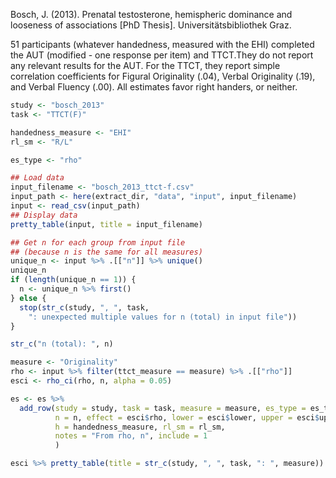 <!-- Dependencies: tidyverse, psych, common/pretty_table.R -->

Bosch, J. (2013). Prenatal testosterone, hemispheric dominance and looseness of associations [PhD Thesis]. Universitätsbibliothek Graz.

51 participants (whatever handedness, measured with the EHI) completed the AUT (modified - one response per item) and TTCT.They do not report any relevant results for the AUT. For the TTCT, they report simple correlation coefficients for Figural Originality (.04), Verbal Originality (.19), and Verbal Fluency (.00). All estimates favor right handers, or neither.

```r
study <- "bosch_2013"
task <- "TTCT(F)"
```

```r
handedness_measure <- "EHI"
rl_sm <- "R/L"
```

```r
es_type <- "rho"
```

```r
## Load data
input_filename <- "bosch_2013_ttct-f.csv"
input_path <- here(extract_dir, "data", "input", input_filename)
input <- read_csv(input_path)
## Display data
pretty_table(input, title = input_filename)
```

```r
## Get n for each group from input file
## (because n is the same for all measures)
unique_n <- input %>% .[["n"]] %>% unique()
unique_n
if (length(unique_n == 1)) {
  n <- unique_n %>% first()
} else {
  stop(str_c(study, ", ", task,
    ": unexpected multiple values for n (total) in input file"))
}

str_c("n (total): ", n)
```

```r
measure <- "Originality"
rho <- input %>% filter(ttct_measure == measure) %>% .[["rho"]]
esci <- rho_ci(rho, n, alpha = 0.05)

es <- es %>%
  add_row(study = study, task = task, measure = measure, es_type = es_type,
          n = n, effect = esci$rho, lower = esci$lower, upper = esci$upper,
          h = handedness_measure, rl_sm = rl_sm,
          notes = "From rho, n", include = 1
          )

esci %>% pretty_table(title = str_c(study, ", ", task, ": ", measure))
```